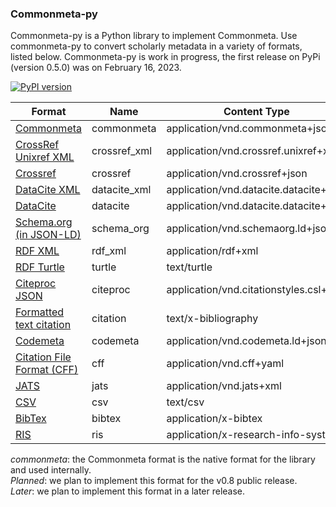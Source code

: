 ### Commonmeta-py

Commonmeta-py is a Python library to implement Commonmeta. Use commonmeta-py to convert scholarly metadata in a variety of formats, listed below. Commonmeta-py is work in progress, the first release on PyPi (version 0.5.0) was on February 16, 2023.

[![PyPI version](https://img.shields.io/pypi/v/commonmeta-py.svg)](https://pypi.org/project/commonmeta-py/)

| Format                                                                                           | Name          | Content Type                           | Read    | Write   |
| ------------------------------------------------------------------------------------------------ | ------------- | -------------------------------------- | ------- | ------- |
| [Commonmeta](https://commonmeta.org) | commonmeta    | application/vnd.commonmeta+json        | yes     | yes     |
| [CrossRef Unixref XML](https://www.crossref.org/schema/documentation/unixref1.1/unixref1.1.html) | crossref_xml      | application/vnd.crossref.unixref+xml   | yes | planned |
| [Crossref](https://api.crossref.org)                                                             | crossref | application/vnd.crossref+json          | yes     | no      |
| [DataCite XML](https://schema.datacite.org/)                                                     | datacite_xml      | application/vnd.datacite.datacite+xml  | planned | later |
| [DataCite](https://api.datacite.org/)                                                            | datacite | application/vnd.datacite.datacite+json | yes     | yes |
| [Schema.org (in JSON-LD)](http://schema.org/)                                                    | schema_org    | application/vnd.schemaorg.ld+json      | yes     | yes     |
| [RDF XML](http://www.w3.org/TR/rdf-syntax-grammar/)                                              | rdf_xml       | application/rdf+xml                    | no      | later   |
| [RDF Turtle](http://www.w3.org/TeamSubmission/turtle/)                                           | turtle        | text/turtle                            | no      | later   |
| [Citeproc JSON](https://citationstyles.org/)                                                     | citeproc      | application/vnd.citationstyles.csl+json | later | yes     |
| [Formatted text citation](https://citationstyles.org/)                                           | citation      | text/x-bibliography                    | no      | yes     |
| [Codemeta](https://codemeta.github.io/)                                                          | codemeta      | application/vnd.codemeta.ld+json       | yes | later |
| [Citation File Format (CFF)](https://citation-file-format.github.io/)                            | cff           | application/vnd.cff+yaml               | yes | later |
| [JATS](https://jats.nlm.nih.gov/)                                                                | jats          | application/vnd.jats+xml               | later   | later   |
| [CSV](ttps://en.wikipedia.org/wiki/Comma-separated_values)                                       | csv           | text/csv                               | no      | later   |
| [BibTex](http://en.wikipedia.org/wiki/BibTeX)                                                    | bibtex        | application/x-bibtex                   | later | yes     |
| [RIS](http://en.wikipedia.org/wiki/RIS_(file_format))                                            | ris           | application/x-research-info-systems    | later | yes     |

_commonmeta_: the Commonmeta format is the native format for the library and used internally.  
_Planned_: we plan to implement this format for the v0.8 public release.  
_Later_: we plan to implement this format in a later release.
